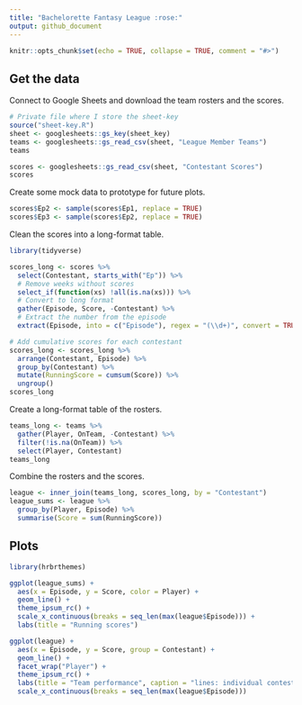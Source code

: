 ```yaml
---
title: "Bachelorette Fantasy League :rose:"
output: github_document
---
```


```r
knitr::opts_chunk$set(echo = TRUE, collapse = TRUE, comment = "#>")
```

## Get the data

Connect to Google Sheets and download the team rosters and the scores.

```r
# Private file where I store the sheet-key 
source("sheet-key.R")
sheet <- googlesheets::gs_key(sheet_key)
teams <- googlesheets::gs_read_csv(sheet, "League Member Teams")
teams

scores <- googlesheets::gs_read_csv(sheet, "Contestant Scores")
scores
```

Create some mock data to prototype for future plots.

```r
scores$Ep2 <- sample(scores$Ep1, replace = TRUE)
scores$Ep3 <- sample(scores$Ep2, replace = TRUE)
```


Clean the scores into a long-format table.

```r
library(tidyverse)

scores_long <- scores %>% 
  select(Contestant, starts_with("Ep")) %>% 
  # Remove weeks without scores
  select_if(function(xs) !all(is.na(xs))) %>% 
  # Convert to long format
  gather(Episode, Score, -Contestant) %>% 
  # Extract the number from the episode
  extract(Episode, into = c("Episode"), regex = "(\\d+)", convert = TRUE)

# Add cumulative scores for each contestant
scores_long <- scores_long %>% 
  arrange(Contestant, Episode) %>% 
  group_by(Contestant) %>% 
  mutate(RunningScore = cumsum(Score)) %>% 
  ungroup()
scores_long
```

Create a long-format table of the rosters.

```r
teams_long <- teams %>% 
  gather(Player, OnTeam, -Contestant) %>% 
  filter(!is.na(OnTeam)) %>% 
  select(Player, Contestant)
teams_long
```

Combine the rosters and the scores.

```r
league <- inner_join(teams_long, scores_long, by = "Contestant")
league_sums <- league %>% 
  group_by(Player, Episode) %>% 
  summarise(Score = sum(RunningScore))
```

## Plots

```r
library(hrbrthemes)

ggplot(league_sums) + 
  aes(x = Episode, y = Score, color = Player) + 
  geom_line() + 
  theme_ipsum_rc() + 
  scale_x_continuous(breaks = seq_len(max(league$Episode))) +
  labs(title = "Running scores")

ggplot(league) + 
  aes(x = Episode, y = Score, group = Contestant) + 
  geom_line() + 
  facet_wrap("Player") +
  theme_ipsum_rc() + 
  labs(title = "Team performance", caption = "lines: individual contestants") +
  scale_x_continuous(breaks = seq_len(max(league$Episode)))
```


